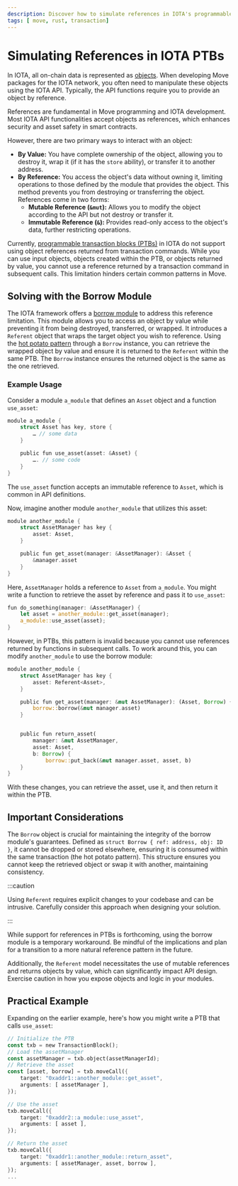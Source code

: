 ```yaml
---
description: Discover how to simulate references in IOTA's programmable transaction blocks using the borrow module.
tags: [ move, rust, transaction]
---
```


# Simulating References in IOTA PTBs

In IOTA, all on-chain data is represented as [objects](../../objects/object-model.mdx).
When developing Move packages for the IOTA network, you often need to manipulate these objects using the IOTA API.
Typically, the API functions require you to provide an object by reference.

References are fundamental in Move programming and IOTA development.
Most IOTA API functionalities accept objects as references, which enhances security and asset safety in smart contracts.

However, there are two primary ways to interact with an object:

- **By Value:** You have complete ownership of the object, allowing you to destroy it, wrap it (if it has the `store` ability), or transfer it to another address.
- **By Reference:** You access the object's data without owning it, limiting operations to those defined by the module that provides the object. This method prevents you from destroying or transferring the object. References come in two forms:
  - **Mutable Reference (`&mut`):** Allows you to modify the object according to the API but not destroy or transfer it.
  - **Immutable Reference (`&`):** Provides read-only access to the object's data, further restricting operations.

Currently, [programmable transaction blocks (PTBs)](programmable-transaction-blocks) in IOTA do not support
using object references returned from transaction commands.
While you can use input objects, objects created within the PTB, or objects returned by value,
you cannot use a reference returned by a transaction command in subsequent calls.
This limitation hinders certain common patterns in Move.

## Solving with the Borrow Module

The IOTA framework offers a [borrow module](../../../../references/framework/iota-framework/borrow.mdx) to address this reference limitation.
This module allows you to access an object by value while preventing it from being destroyed, transferred, or wrapped.
It introduces a `Referent` object that wraps the target object you wish to reference. 
Using the [hot potato pattern](../../move-overview/patterns/hot-potato.mdx) through a `Borrow` instance, you can retrieve the wrapped object by value and ensure it is returned to the `Referent` within the same PTB.
The `Borrow` instance ensures the returned object is the same as the one retrieved.

### Example Usage

Consider a module `a_module` that defines an `Asset` object and a function `use_asset`:

```rust
module a_module {
    struct Asset has key, store {
        … // some data
    }

    public fun use_asset(asset: &Asset) {
        …. // some code
    }
}
```

The `use_asset` function accepts an immutable reference to `Asset`, which is common in API definitions.

Now, imagine another module `another_module` that utilizes this asset:

```rust
module another_module {
    struct AssetManager has key {
        asset: Asset,
    }

    public fun get_asset(manager: &AssetManager): &Asset {
        &manager.asset
    }
}
```

Here, `AssetManager` holds a reference to `Asset` from `a_module`.
You might write a function to retrieve the asset by reference and pass it to `use_asset`:

```rust
fun do_something(manager: &AssetManager) {
    let asset = another_module::get_asset(manager);
    a_module::use_asset(asset);
}
```

However, in PTBs, this pattern is invalid because you cannot use references returned by functions in subsequent calls. To work around this, you can modify `another_module` to use the borrow module:

```rust
module another_module {
    struct AssetManager has key {
        asset: Referent<Asset>,
    }

    public fun get_asset(manager: &mut AssetManager): (Asset, Borrow) {
        borrow::borrow(&mut manager.asset)
    }


    public fun return_asset(
        manager: &mut AssetManager,
        asset: Asset,
        b: Borrow) {
            borrow::put_back(&mut manager.asset, asset, b)
    }
}
```

With these changes, you can retrieve the asset, use it, and then return it within the PTB.

## Important Considerations

The `Borrow` object is crucial for maintaining the integrity of the borrow module's guarantees.
Defined as `struct Borrow { ref: address, obj: ID }`, it cannot be dropped or stored elsewhere,
ensuring it is consumed within the same transaction (the hot potato pattern).
This structure ensures you cannot keep the retrieved object or swap it with another, maintaining consistency.

:::caution

Using `Referent` requires explicit changes to your codebase and can be intrusive.
Carefully consider this approach when designing your solution.

:::

While support for references in PTBs is forthcoming, using the borrow module is a temporary workaround.
Be mindful of the implications and plan for a transition to a more natural reference pattern in the future.

Additionally, the `Referent` model necessitates the use of mutable references and returns objects by value,
which can significantly impact API design.
Exercise caution in how you expose objects and logic in your modules.

## Practical Example

Expanding on the earlier example, here's how you might write a PTB that calls `use_asset`:

```rust
// Initialize the PTB
const txb = new TransactionBlock();
// Load the assetManager
const assetManager = txb.object(assetManagerId); 
// Retrieve the asset
const [asset, borrow] = txb.moveCall({ 
    target: "0xaddr1::another_module::get_asset",
    arguments: [ assetManager ],
});

// Use the asset
txb.moveCall({
    target: "0xaddr2::a_module::use_asset",
    arguments: [ asset ],
});

// Return the asset
txb.moveCall({
    target: "0xaddr1::another_module::return_asset",
    arguments: [ assetManager, asset, borrow ],
});
...
```

<Quiz questions={questions} />
